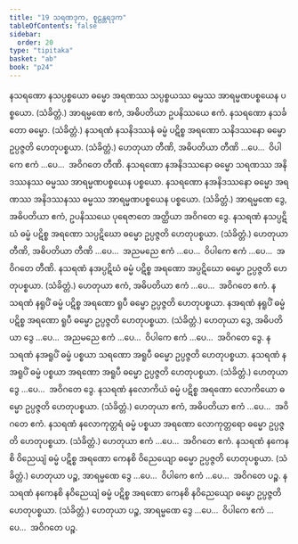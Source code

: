 ```yaml
---
title: "19 သရဏဒုက, စူဠန္တရဒုက"
tableOfContents: false
sidebar:
  order: 20
type: "tipitaka"
basket: "ab"
book: "p24"
---
```



<DynamicBreadcrumb />

<Division number="67" book="p24" e="ch" v="40" p="438">

<Paragraph number="150" book="p24">
နသရဏော နသပ္ပစ္စယော ဓမ္မော အရဏဿ သပ္ပစ္စယဿ ဓမ္မဿ အာရမ္မဏပစ္စယေန ပစ္စယော. (သံခိတ္တံ.) အာရမ္မဏေ ဧကံ, အဓိပတိယာ ဥပနိဿယေ ဧကံ.
</Paragraph>

</Division>
<Division number="68" book="p24" e="ch" v="40" p="438">

<Paragraph number="151" book="p24">
နသရဏော နသင်္ခတော ဓမ္မော. (သံခိတ္တံ.)
</Paragraph>

</Division>
<Division number="69" book="p24" e="ch" v="40" p="438">

<Paragraph number="152" book="p24">
နသရဏံ နသနိဒဿနံ ဓမ္မံ ပဋိစ္စ အရဏော သနိဒဿနော ဓမ္မော ဥပ္ပဇ္ဇတိ ဟေတုပစ္စယာ. (သံခိတ္တံ.) ဟေတုယာ တီဏိ, အဓိပတိယာ တီဏိ …ပေ…  ဝိပါကေ ဧကံ …ပေ…  အဝိဂတေ တီဏိ.
</Paragraph>

<Paragraph number="153" book="p24">
နသရဏော နအနိဒဿနော ဓမ္မော သရဏဿ အနိဒဿနဿ ဓမ္မဿ အာရမ္မဏပစ္စယေန ပစ္စယော. နသရဏော နအနိဒဿနော ဓမ္မော အရဏဿ အနိဒဿနဿ ဓမ္မဿ အာရမ္မဏပစ္စယေန ပစ္စယော. (သံခိတ္တံ.) အာရမ္မဏေ ဒွေ, အဓိပတိယာ ဧကံ, ဥပနိဿယေ ပုရေဇာတေ အတ္ထိယာ အဝိဂတေ ဒွေ.
</Paragraph>

</Division>
<Division number="70" book="p24" e="ch" v="40" p="438">

<Paragraph number="154" book="p24">
နသရဏံ နသပ္ပဋိဃံ ဓမ္မံ ပဋိစ္စ အရဏော သပ္ပဋိဃော ဓမ္မော ဥပ္ပဇ္ဇတိ ဟေတုပစ္စယာ. (သံခိတ္တံ.) ဟေတုယာ တီဏိ, အဓိပတိယာ တီဏိ …ပေ…  အညမညေ ဧကံ …ပေ…  ဝိပါကေ ဧကံ …ပေ…  အဝိဂတေ တီဏိ.
</Paragraph>

<Paragraph number="155" book="p24">
နသရဏံ နအပ္ပဋိဃံ ဓမ္မံ ပဋိစ္စ အရဏော အပ္ပဋိဃော ဓမ္မော ဥပ္ပဇ္ဇတိ ဟေတုပစ္စယာ. (သံခိတ္တံ.) ဟေတုယာ ဧကံ, အဓိပတိယာ ဧကံ …ပေ…  အဝိဂတေ ဧကံ.
</Paragraph>

</Division>
<Division number="71" book="p24" e="ch" v="40" p="438">

<Paragraph number="156" book="p24">
နသရဏံ နရူပိံ ဓမ္မံ ပဋိစ္စ အရဏော ရူပီ ဓမ္မော ဥပ္ပဇ္ဇတိ ဟေတုပစ္စယာ. နအရဏံ နရူပိံ ဓမ္မံ ပဋိစ္စ အရဏော ရူပီ ဓမ္မော ဥပ္ပဇ္ဇတိ ဟေတုပစ္စယာ. (သံခိတ္တံ.) ဟေတုယာ ဒွေ, အဓိပတိယာ ဒွေ …ပေ…  အညမညေ ဧကံ …ပေ…  ဝိပါကေ ဧကံ …ပေ…  အဝိဂတေ ဒွေ.
</Paragraph>

<Paragraph number="157" book="p24">
နသရဏံ နအရူပိံ ဓမ္မံ ပစ္စယာ သရဏော အရူပီ ဓမ္မော ဥပ္ပဇ္ဇတိ ဟေတုပစ္စယာ. နသရဏံ နအရူပိံ ဓမ္မံ ပစ္စယာ အရဏော အရူပီ ဓမ္မော ဥပ္ပဇ္ဇတိ ဟေတုပစ္စယာ. (သံခိတ္တံ.) ဟေတုယာ ဒွေ …ပေ…  အဝိဂတေ ဒွေ.
</Paragraph>

</Division>
<Division number="72" book="p24" e="ch" v="40" p="438">

<Paragraph number="158" book="p24">
နသရဏံ နလောကိယံ ဓမ္မံ ပဋိစ္စ အရဏော လောကိယော ဓမ္မော ဥပ္ပဇ္ဇတိ ဟေတုပစ္စယာ. (သံခိတ္တံ.) ဟေတုယာ ဧကံ, အဓိပတိယာ ဧကံ …ပေ…  အဝိဂတေ ဧကံ.
</Paragraph>

<Paragraph number="159" book="p24">
နသရဏံ နလောကုတ္တရံ ဓမ္မံ ပစ္စယာ အရဏော လောကုတ္တရော ဓမ္မော ဥပ္ပဇ္ဇတိ ဟေတုပစ္စယာ. (သံခိတ္တံ.) ဟေတုယာ ဧကံ …ပေ…  အဝိဂတေ ဧကံ.
</Paragraph>

</Division>
<Division number="73" book="p24" e="ch" v="40" p="438">

<Paragraph number="160" book="p24">
နသရဏံ နကေနစိ ဝိညေယျံ ဓမ္မံ ပဋိစ္စ အရဏော ကေနစိ ဝိညေယျော ဓမ္မော ဥပ္ပဇ္ဇတိ ဟေတုပစ္စယာ. (သံခိတ္တံ.) ဟေတုယာ ပဉ္စ, အာရမ္မဏေ ဒွေ …ပေ…  ဝိပါကေ ဧကံ …ပေ…  အဝိဂတေ ပဉ္စ.
</Paragraph>

<Paragraph number="161" book="p24">
နသရဏံ နကေနစိ နဝိညေယျံ ဓမ္မံ ပဋိစ္စ အရဏော ကေနစိ နဝိညေယျော ဓမ္မော ဥပ္ပဇ္ဇတိ ဟေတုပစ္စယာ. (သံခိတ္တံ.) ဟေတုယာ ပဉ္စ, အာရမ္မဏေ ဒွေ …ပေ…  ဝိပါကေ ဧကံ …ပေ…  အဝိဂတေ ပဉ္စ.
</Paragraph>
</Division>